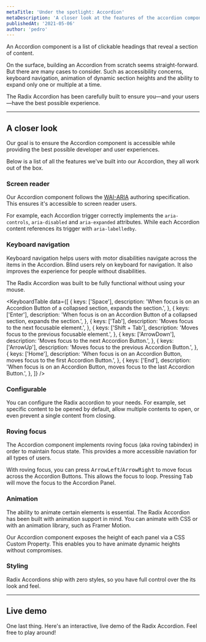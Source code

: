 ```yaml
---
metaTitle: 'Under the spotlight: Accordion'
metaDescription: 'A closer look at the features of the accordion component.'
publishedAt: '2021-05-06'
author: 'pedro'
---
```


An Accordion component is a list of clickable headings that reveal a section of content.

On the surface, building an Accordion from scratch seems straight-forward. But there are many cases to consider. Such as accessibility concerns, keyboard navigation, animation of dynamic section heights and the ability to expand only one or multiple at a time.

The Radix Accordion has been carefully built to ensure you—and your users—have the best possible experience.

---

## A closer look

Our goal is to ensure the Accordion component is accessible while providing the best possible developer and user experiences.

Below is a list of all the features we've built into our Accordion, they all work out of the box.

### Screen reader

Our Accordion component follows the [WAI-ARIA](https://www.w3.org/TR/wai-aria-practices-1.2/#accordion) authoring specification. This ensures it's accessible to screen reader users.

For example, each Accordion trigger correctly implements the `aria-controls`, `aria-disabled` and `aria-expanded` attributes. While each Accordion content references its trigger with `aria-labelledby`.

<VideoPlaceholder />

### Keyboard navigation

Keyboard navigation helps users with motor disabilities navigate across the items in the Accordion. Blind users rely on keyboard for navigation. It also improves the experience for people without disabilities.

The Radix Accordion was built to be fully functional without using your mouse.

<KeyboardTable
  data={[
    {
      keys: ['Space'],
      description:
        'When focus is on an Accordion Button of a collapsed section, expands the section.',
    },
    {
      keys: ['Enter'],
      description:
        'When focus is on an Accordion Button of a collapsed section, expands the section.',
    },
    {
      keys: ['Tab'],
      description: 'Moves focus to the next focusable element.',
    },
    {
      keys: ['Shift + Tab'],
      description: 'Moves focus to the previous focusable element.',
    },
    {
      keys: ['ArrowDown'],
      description: 'Moves focus to the next Accordion Button.',
    },
    {
      keys: ['ArrowUp'],
      description: 'Moves focus to the previous Accordion Button.',
    },
    {
      keys: ['Home'],
      description:
        'When focus is on an Accordion Button, moves focus to the first Accordion Button.',
    },
    {
      keys: ['End'],
      description:
        'When focus is on an Accordion Button, moves focus to the last Accordion Button.',
    },
  ]}
/>

<VideoPlaceholder />

### Configurable

You can configure the Radix accordion to your needs. For example, set specific content to be opened by default, allow multiple contents to open, or even prevent a single content from closing.

<VideoPlaceholder />

### Roving focus

The Accordion component implements roving focus (aka roving tabindex) in order to maintain focus state. This provides a more accessible naviation for all types of users.

With roving focus, you can press <Kbd>ArrowLeft</Kbd>/<Kbd>ArrowRight</Kbd> to move focus across the Accordion Buttons. This allows the focus to loop. Pressing <Kbd>Tab</Kbd> will move the focus to the Accordion Panel.

<VideoPlaceholder />

<VideoPlaceholder />

### Animation

The ability to animate certain elements is essential. The Radix Accordion has been built with animation support in mind. You can animate with CSS or with an animation library, such as Framer Motion.

Our Accordion component exposes the height of each panel via a CSS Custom Property. This enables you to have animate dynamic heights without compromises.

<VideoPlaceholder />

### Styling

Radix Accordions ship with zero styles, so you have full control over the its look and feel.

---

## Live demo

One last thing. Here's an interactive, live demo of the Radix Accordion. Feel free to play around!

<AccordionDemo />
